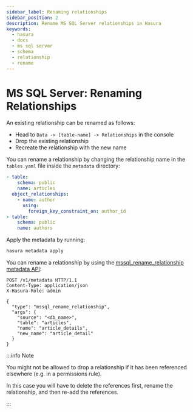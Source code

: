 ```yaml
---
sidebar_label: Renaming relationships
sidebar_position: 2
description: Rename MS SQL Server relationships in Hasura
keywords:
  - hasura
  - docs
  - ms sql server
  - schema
  - relationship
  - rename
---
```



# MS SQL Server: Renaming Relationships

An existing relationship can be renamed as follows:

<Tabs className="api-tabs">
<TabItem value="console" label="Console">

- Head to `Data -> [table-name] -> Relationships` in the console
- Drop the existing relationship
- Recreate the relationship with the new name

</TabItem>
<TabItem value="cli" label="CLI">

You can rename a relationship by changing the relationship name in the
`tables.yaml` file inside the `metadata` directory:

```yaml {5}
- table:
    schema: public
    name: articles
  object_relationships:
    - name: author
      using:
        foreign_key_constraint_on: author_id
- table:
    schema: public
    name: authors
```

Apply the metadata by running:

```bash
hasura metadata apply
```

</TabItem>
<TabItem value="api" label="API">

You can rename a relationship by using the
[mssql_rename_relationship metadata API](/api-reference/metadata-api/relationship.mdx#mssql-rename-relationship):

```http
POST /v1/metadata HTTP/1.1
Content-Type: application/json
X-Hasura-Role: admin

{
  "type": "mssql_rename_relationship",
  "args": {
    "source": "<db_name>",
    "table": "articles",
    "name": "article_details",
    "new_name": "article_detail"
  }
}
```

</TabItem>
</Tabs>

:::info Note

You might not be allowed to drop a relationship if it has been
referenced elsewhere (e.g. in a permissions rule).

In this case you will have to delete the references first, rename the
relationship, and then re-add the references.

:::
